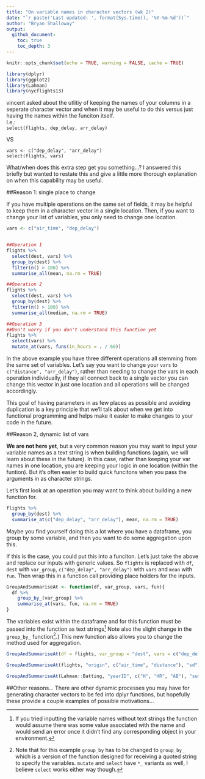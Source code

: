 ```yaml
---
title: "On variable names in character vectors (wk 2)"
date: "`r paste('Last updated: ', format(Sys.time(), '%Y-%m-%d'))`"
author: "Bryan Shalloway"
output: 
  github_document:
    toc: true
    toc_depth: 3
---
```


```r
knitr::opts_chunk$set(echo = TRUE, warning = FALSE, cache = TRUE)

library(dplyr)
library(ggplot2)
library(Lahman)
library(nycflights13)
```


vincent asked about the utlitiy of keeping the names of your columns in a seperate character vector and when it may be useful to do this versus just having the names within the funciton itself.  
I.e.:  
`select(flights, dep_delay, arr_delay)`
  
VS  
  
`vars <- c("dep_delay", "arr_delay")`  
`select(flights, vars)`  
  
What/when does this extra step get you something...? I answered this briefly but wanted to restate this and give a little more thorough explanation on when this capability may be useful.    

##Reason 1: single place to change

If you have multiple operations on the same set of fields, it may be helpful to keep them in a character vector in a single location. Then, if you want to change your list of variables, you only need to change one location.

```r
vars <- c("air_time", "dep_delay")


##Operation 1
flights %>% 
  select(dest, vars) %>% 
  group_by(dest) %>% 
  filter(n() > 100) %>% 
  summarise_all(mean, na.rm = TRUE)

##Operation 2
flights %>% 
  select(dest, vars) %>% 
  group_by(dest) %>% 
  filter(n() > 100) %>% 
  summarise_all(median, na.rm = TRUE)

##Operation 3
##Don't worry if you don't understand this function yet
flights %>% 
  select(vars) %>% 
  mutate_at(vars, funs(in_hours = . / 60))

```


In the above example you have three different operations all stemming from the same set of variables. Let's say you want to change your `vars` to `c("distance", "arr_delay")`, rather than needing to change the vars in each operation individually, if they all connect back to a single vector you can change this vector in just one location and all operations will be changed accordingly.  

This goal of having parameters in as few places as possible and avoiding duplication is a key principle that we'll talk about when we get into functional programming and helps make it easier to make changes to your code in the future.

##Reason 2, dynamic list of vars

**We are not here yet**, but a very common reason you may want to input your variable names as a text string is when building functions (again, we will learn about these in the future). In this case, rather than keeping your var names in one location, you are keeping your logic in one location (within the funtion). But it's often easier to build quick funcitons when you pass the arguments in as character strings.  
  
Let's first look at an operation you may want to think about building a new function for.

```r
flights %>% 
  group_by(dest) %>% 
  summarise_at(c("dep_delay", "arr_delay"), mean, na.rm = TRUE)

```

Maybe you find yourself doing this a lot where you have a dataframe, you group by some variable, and then you want to do some aggregation upon this.  
  
If this is the case, you could put this into a funciton. Let's just take the above and replace our inputs with generic values. So `flights` is replaced with `df`, `dest` with `var_group`, `c("dep_delay", "arr_delay")` with `vars` and `mean` with `fun`. Then wrap this in a function call providing place holders for the inputs.

```r
GroupAndSummariseAt <- function(df, var_group, vars, fun){
  df %>% 
    group_by_(var_group) %>% 
    summarise_at(vars, fun, na.rm = TRUE)
}

```

The variables exist within the dataframe and for this function must be passed into the function as text strings^[If you tried inputting the variable names without text strings the function would assume there was some value associated with the name and would send an error once it didn't find any corresponding object in your environment.] Note also the slight change in the `group_by_` function^[Note that for this example `group_by` has to be changed to `group_by_` which is a version of the function designed for receiving a quoted string to specify the variables. `mutate` and `select` have `*_` variants as well, I believe `select` works either way though.].) This new function also allows you to change the method used for aggregation.  

```r
GroupAndSummariseAt(df = flights, var_group = "dest", vars = c("dep_delay", "arr_delay"), fun = "mean")

GroupAndSummariseAt(flights, "origin", c("air_time", "distance"), "sd")

GroupAndSummariseAt(Lahman::Batting, "yearID", c("H", "HR", "AB"), "sum")

```


##Other reasons...
There are other dynamic processes you may have for generating character vectors to be fed into dplyr functions, but hopefully these provide a couple examples of possible motivations...  